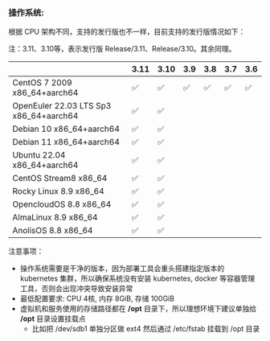 ### 操作系统:

根据 CPU 架构不同，支持的发行版也不一样，目前支持的发行版情况如下：

注：3.11、3.10等，表示发行版 Release/3.11、Release/3.10。其余同理。

|                                        | 3.11 | 3.10 | 3.9 | 3.8 | 3.7 | 3.6 |
| -------------------------------------- | ---- | ---- | --- | --- | --- | --- |
| CentOS 7 2009 x86_64+aarch64           | ✅   |  ✅  | ✅  | ✅  | ✅  | ✅  |
| OpenEuler 22.03 LTS Sp3 x86_64+aarch64 | ✅   |  ✅  |     |     |     |     |
| Debian 10 x86_64+aarch64               | ✅   |  ✅  |     |     |     |     |
| Debian 11 x86_64+aarch64               | ✅   |  ✅  |     |     |     |     |
| Ubuntu 22.04 x86_64+aarch64            | ✅   |  ✅  |     |     |     |     |
| CentOS  Stream8 x86_64                 | ✅   |  ✅  |     |     |     |     |
| Rocky Linux 8.9 x86_64                 | ✅   |  ✅  |     |     |     |     |
| OpencloudOS 8.8 x86_64                 | ✅   |  ✅  |     |     |     |     |
| AlmaLinux 8.9 x86_64                   | ✅   |  ✅  |     |     |     |     |
| AnolisOS 8.8 x86_64                    | ✅   |  ✅  |     |     |     |     |

注意事项：

- 操作系统需要是干净的版本，因为部署工具会重头搭建指定版本的 kubernetes 集群，所以确保系统没有安装 kubernetes, docker 等容器管理工具，否则会出现冲突导致安装异常
- 最低配置要求: CPU 4核, 内存 8GiB, 存储 100GiB
- 虚拟机和服务使用的存储路径都在 **/opt** 目录下，所以理想环境下建议单独给 **/opt** 目录设置挂载点
    - 比如把 /dev/sdb1 单独分区做 ext4 然后通过 /etc/fstab 挂载到 /opt 目录
